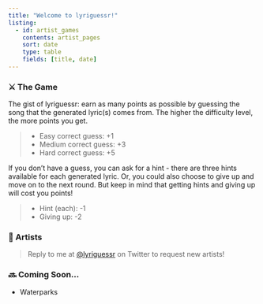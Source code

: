 ```yaml
---
title: "Welcome to lyriguessr!"
listing:
  - id: artist_games
    contents: artist_pages
    sort: date
    type: table
    fields: [title, date]
---
```


### ⚔️ The Game

The gist of lyriguessr: earn as many points as possible by guessing the song that the generated lyric(s) comes from. The higher the difficulty level, the more points you get.

> * Easy correct guess: +1
  * Medium correct guess: +3
  * Hard correct guess: +5

If you don't have a guess, you can ask for a hint - there are three hints available for each generated lyric. Or, you could also choose to give up and move on to the next round. But keep in mind that getting hints and giving up will cost you points!

> * Hint (each): -1
  * Giving up: -2

### 🎵 Artists

> Reply to me at [@lyriguessr](https://x.com/lyriguessr) on Twitter to request new artists!

::: {#artist_games}
:::

### 🔜 Coming Soon...

* Waterparks
